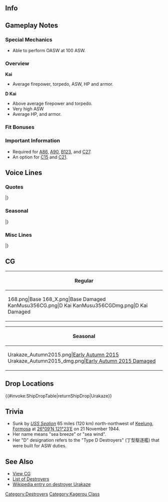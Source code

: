 ==Info==
{{KanmusuInfo|ID=168}}
{{KanmusuInfo|ID=168a}}
{{KanmusuInfo|ID=356}}

==Gameplay Notes==
===Special Mechanics===
* Able to perform OASW at 100 ASW.

===Overview===
'''Kai'''
* Average firepower, torpedo, ASW, HP and armor.  

'''D Kai'''
* Above average firepower and torpedo.
* Very high ASW
* Average HP, and armor.

===Fit Bonuses===
{{:{{BASEPAGENAME}}/Equipment Bonuses}}
{{clear}}

===Important Information===
* Required for [[Quests#A86|A86]], [[Quests#A90|A90]], [[Quests#B123|B123]], and [[Quests#C27|C27]].
* An option for [[Quests#C15|C15]] and [[Quests#C21|C21]].

==Voice Lines==
===Quotes===
{{ShipquoteHeader}}
{{ShipquoteKai
|scenario = Introduction
|origin = うち、浦風じゃ、よろしくね！
|translation = I'm Urakaze, cheers!<ref>She speaks in a Hiroshima dialect. Liberties have been taken with translation to try and reflect this.</ref>
|audio = Urakaze-Introduction.ogg
}}
{{ShipquoteKai
|scenario = Introduction
|kai3 = yes
|origin = うち、改陽炎型になったんよ。提督、聞いてるけ？うん、えいんよ、今日もよろしくじゃ。
|translation = I'm a remodelled Kagerou-class now. You listenin', Admiral? Yup, it's great. Cheers for today too.
|audio = UrakazeDKai-Intro.mp3
}}
{{ShipquoteKai
|scenario = Library
|origin = 生まれは大阪、所属は呉。
真珠湾からガダルカナルまで駆けまわったんじゃ。最期は金剛姉さんを護衛して台湾海峡… 
まぁ、もうどうにもならんなぁ…
|translation = I was born in Osaka but assign'd to Kure. 
I tromped all ova' from Pearl Harbor to Guadalcanal. Ma las' moments was escortin' Kongou-nee thru da Taiwan Straits.<ref>She was torpedoed by the [https://en.wikipedia.org/wiki/USS_Sealion_(SS-315) USS Sealion].</ref>
Ah wel', that'd be right...
|audio = Urakaze-Library.ogg
}}
{{ShipquoteKai
|scenario = Secretary 1
|origin = 提督さん、今日も元気じゃね。
|translation = Yer lookin' ripper today, Admiral.
|audio = Urakaze-Secretary_2.ogg
}}
{{ShipquoteKai
|scenario = Secretary 2
|origin = うちに、何か用。
|translation = Did ya need somethin'?
|audio = Urakaze-Secretary_1.ogg
}}
{{ShipquoteKai
|scenario = Secretary 2
|kai3 = yes
|origin = 浦風の出番じゃね。ええよ。
|translation = It's my turn now. Nice.
|audio = UrakazeDKai-Sec2.mp3
}}
{{ShipquoteKai
|scenario = Secretary 3
|origin = こら、どこ触っとるんじゃ。
|translation = Oy, where'd ya think yer touchin'?
|audio = Urakaze-Secretary_3.ogg
}}
{{ShipquoteKai
|scenario = Secretary Idle
|origin = ぅん…そろそろ出かけたいとこじゃな？
|translation = Hmmm... Can I go out soon?
|audio = Urakaze-Idle.ogg
}}
{{ShipquoteKai
|scenario = Secretary (Married)
|origin = 提督さん！無理は禁物やで！
|translation = Admiral! Ya can't push yerself!
|audio = Urakaze-Wedding_Line.ogg
}}
{{ShipquoteKai
|scenario = Secretary (Married)
|kai3 = yes
|origin = 提督、一緒にお散歩はどうじゃ？ん？うふ〜どうじゃ？
|translation = Wanna go for a stroll wit me, Admiral? Hmmm? Heh~ Well?
|audio =UrakazeDKai-SecMarried.mp3
}}
{{ShipquoteKai
|scenario = Wedding
|origin = 一日中頑張っとる提督を見てると、なんだかほっとけなくて…なっ！あまり、無理せんでね！
|translation = I jus' can't leave ya to be after watchin' ya work da whol' day... Admiral! Don't push yerself!
|audio = Urakaze-Wedding.ogg
}}
{{ShipquoteKai
|scenario = Player's Score
|origin = 提督さん？早く読んだ方がええよ。
|translation = Admiral? Ya better read it quick.
|audio = Urakaze-Looking_At_Scores.ogg
}}
{{ShipquoteKai
|scenario = Player's Score
|kai3 = yes
|origin = 情報け？うちに任せとき。えへぇ…ど…くい…ん…しょ…うん！
|translation = Intelligence? Leave it ta me. Hup... There... we...ngh... go... Here!
|audio = UrakazeDKai-PlayerScore.mp3
}}
{{ShipquoteKai
|scenario = Joining the Fleet
|origin = うちに任しとき！
|translation = I'll handle this!
|audio = Urakaze-Joining_A_Fleet.ogg
}}
{{ShipquoteKai
|scenario = Equipment 1
|origin = うちが強ければ、みんなを護れるけえね
|translation = If I'm strong, then I can protect all of ya!
|audio = Urakaze-Equipment_1.ogg
}}
{{ShipquoteKai
|scenario = Equipment 2
|origin = ちっと、かっこよくなったかな。
|translation = Do I look a bit good?
|audio = Urakaze-Equipment_2.ogg
}}
{{ShipquoteKai
|scenario = Equipment 2
|kai3 = yes
|origin = いい改修じゃけ。ええ塩梅じゃね。
|translation = This is a nice upgrade. Feelin' great.
|audio = UrakazeDKai-Equip2.mp3
}}
{{ShipquoteKai
|scenario = Equipment 3
|origin = 素敵じゃねぇ♪
|translation = What a beaut♪
|audio = Urakaze-Equipment_3.ogg
}}
{{ShipquoteKai
|scenario = Equipment 3
|kai = yes
|origin = まかしとき♪
|translation = Leave it ta me♪
|audio = UrakazeKai-Equipment_3.ogg
}}
{{ShipquoteKai
|scenario = Supply
|origin = 補給は大切じゃな。
|translation = Resupplies are important.
|audio = Urakaze-Supply.ogg
}}
{{ShipquoteKai
|scenario = Docking (Minor Damage)
|origin = 助かるわ～
|translation = 'ya saved me~
|audio = Urakaze-Docking_Minor.ogg
}}
{{ShipquoteKai
|scenario = Docking (Major Damage)
|origin = いや～、ぶち疲れたわ。
|translation = Whew~ I'm utterly knackered.
|audio = Urakaze-Docking_Major.ogg
}}
{{ShipquoteKai
|scenario = Construction
|origin = 新しい艦が入ってきたのう。
|translation = A new ship has joined up.
|audio = Urakaze-Construction.ogg
}}
{{ShipquoteKai
|scenario = Returning from Sortie
|origin = 作戦終了した艦隊があるよ。
|translation = A fleet has just finished an operation.
|audio = Urakaze-Returning_From_Sortie.ogg
}}
{{ShipquoteKai
|scenario = Starting a Sortie
|origin = さーて♪　浦風、出撃じゃ！
|translation = Right then~♪ I'm sortiein'!
|audio = Urakaze-Starting_A_Sortie.ogg
}}
{{ShipquoteKai
|scenario = Starting a Battle
|origin = 砲雷撃戦、開始じゃ！
|translation = Time to have a go at them!
|audio = Urakaze-Battle_Start.ogg
}}
{{ShipquoteKai
|scenario = Starting a Battle
|kai3 = yes
|origin = 対潜警戒は厳とせんと。ふん！
|translation = Gotta stay on anti-submarine alert. Humph!
|audio = UrakazeDKai-BattleStart.mp3
}}
{{ShipquoteKai
|scenario = Attack
|origin = おどりゃぁ。
|translation = Cunt!<ref>Odorya (おどりゃぁ) is a word in Hiroshima dialect that is the rudest 2nd person pronoun. Generally used on someone you're fighting.</ref>
|audio = Urakaze-Attack.ogg
}}
{{ShipquoteKai
|scenario = Night Battle Attack
|origin = そこ退けやー！
|translation = Have at 'em~!
|audio = Urakaze-Night_Attack.ogg
}}
{{ShipquoteKai
|scenario = Night Battle
|origin = 邪魔じゃけえ！
|translation = Yer in da way!
|audio = Urakaze-Night_Battle.ogg
}}
{{ShipquoteKai
|scenario = MVP
|origin = 心配いらんよ。ウチがついておるからこの艦隊は大丈夫じゃて！
|translation = Don't ya worry 'bout a thin'. Dis fleet'll be right as long as I'm here!
|audio = Urakaze-MVP.ogg
}}
{{ShipquoteKai
|scenario = Minor Damage 1
|origin = いやぁっ！ちっと失敗…！
|translation = No~! I messed up a little...!
|audio = Urakaze-Minor_Damage_1.ogg
}}
{{ShipquoteKai
|scenario = Minor Damage 2
|origin = いったったぁ！
|translation = Owowow!
|audio = Urakaze-Minor_Damage_2.ogg
}}
{{ShipquoteKai
|scenario = Major Damage
|origin = 砲塔へしゃげとるし、ボロボロになってしもうた…
|translation = Ma turrets're damaged and I'm all buggered up...
|audio = Urakaze-Major_Damage.ogg
}}
{{ShipquoteKai
|scenario = Sunk
|origin = うちに構わず、早くここから離脱したほうが…ええ…
|translation = It's best not ta worry 'bout me and get outta here right quick... alright...
|audio = Urakaze-Sunk.ogg
}}
|} <references/>

{{clear}}

===Seasonal===
{{SeasonalHeaderOld}}
{{SeasonalQuote
|scenario = [[Seasonal/New_Year_2015|New Year 2015]]
|origin = 提督、謹賀新年じゃけぇ。今年もよろしゅうね！
|translation =	Happy New Year, Admiral. Treat me well this year too!
|audio = Urakaze_2015newyear.ogg
|notes = 
}}
{{SeasonalQuote
|scenario = [[Seasonal/Setsubun_2016|Setsubun 2016]]
|origin = 提督？なんでうちに豆を投げるんじゃ？怒らんけぇ言うてみ？ん？んー？
|translation =	Admiral? Why are you throwing beans at me? I won’t get angry so tell me? Hmm? Hmmmm?
|audio = Urakaze_Setsubun_2016_Sec1.ogg
|notes = 
}}
{{SeasonalQuote
|scenario = [[Seasonal/Early_Autumn_2015_Seasonal_Update|Early Autumn 2015]]
|origin = 提督、秋やねぇ。よかったら一緒に鎮守府の秋祭りに……。あぁ、忙しかったら、浜風と行くけぇ。あぁ、そお。うふふ〜
|translation =	It’s autumn, Admiral. If you don’t mind, will you accompany me to the Naval Base Autumn Festival… Ah, if you’re busy I’ll go with Hamakaze. Ah, I see. Ufufu~
|audio = Urakaze_Early_Autumn2015_(1).ogg
|notes =Secretary 1
}}
{{SeasonalQuote
|scenario = [[Seasonal/Early_Autumn_2015_Seasonal_Update|Early Autumn 2015]]
|origin = 提督、ウチ祭りの射的は得意なんやぁ。どれがほしいけぇ？ウチが取っちゃるけぇ、まかしときぃ。
|translation =	I’m good at the festival shooting gallery, Admiral. Which prize do you want? Leave it to me, I’ll get it.
|audio = Urakaze_Early_Autumn2015_(2).ogg
|notes =Secretary 2
}}
{{SeasonalQuote
|scenario = [[Seasonal/Christmas_2015|Christmas 2015]]
|origin = クリスマスじゃけね。うちも色々作ってみたけいな。お味はどうじゃ？
|translation =	It’s Christmas. I want to try making lots of things. How’s it taste?
|audio = Urakaze_Christmas_2015_Sec1.ogg
|notes =
}}
{{SeasonalQuote
|scenario = [[Seasonal/End_of_Year_2015|End of Year 2015]]
|origin = もう師走になってしもた。大掃除終わったら、お節の準備も…うちに任せとき。あぁ、磯風？手伝って。
|translation =	It’s already December. Once I’m done with spring cleaning, I need to get the New Year’s food ready… Leave it to me. Ah, Isokaze? Gimme a hand.
|audio = Urakaze_Year_End_2015_Sec1.ogg
|notes = 
}}
{{SeasonalQuote
|scenario = [[Seasonal/Valentine%27s_Day_2016|Valentine’s Day 2016]]
|origin = うち、チョコ作ったんじゃ♥提督、よかったら食べても…ええんよ？
|translation =	I made some chocolates for you ♥. Admiral, it’s fine for you to have some… you know?
|audio = Urakaze_Valentine_Sec1.ogg
|notes = 
}}
{{SeasonalQuote
|scenario = [[Seasonal/White_Day_2016|White Day 2016]]
|origin = えぇ、これ、チョコのお返しに？あぁ…提督、素敵じゃねぇ♪
|translation =	Eh, is this in return for the chocolates? Ah… It’s lovely, Admiral♪
|audio = Urakaze_White_Day_2016.ogg
|notes = 
}}
{{SeasonalQuote
|scenario = [[Seasonal/Third_Anniversary|3rd Anniversary]]
|origin = 提督、三周年じゃっけ！本真驚きやね。うちも嬉しんじゃん～んふふ～
|translation =	It’s the 3rd Anniversary, Admiral! It really surprised me. I’m happy. Ufufu~
|audio = Urakaze_3rd_Anniversary_Sec1.mp3
|notes = 
}}
{{SeasonalQuote
|scenario = [[Seasonal/Rainy_Season_2016|Rainy Season 2016]]
|origin = 雨…梅雨じゃねぇ…。紫陽花の花、綺麗じゃね。うち、好きなんじゃ♪
|translation =	It’s raining… It’s the rainy season now… The hydrangeas are beautiful. I like them♪
|audio = Urakaze_Rainy_Season_2016_Sec1.mp3
|notes = 
}}
{{SeasonalQuote
|scenario = [[Seasonal/Coming_of_Spring_2017|Spring 2017]]
|origin = 提督、春じゃな。春はぽかぽかして気持ちいよね？十七駆でのお花見をいいね。
|translation =	It’s spring, Admiral. The warmth of spring feels nice right? It’d be nice to go cherry blossom viewing with DesDiv17.
|audio = Urakaze_Spring_2017_Sec1.mp3
|notes = 
}}
{{SeasonalQuote
|scenario = [[Seasonal/Saury_2018|Saury 2018]]
|origin = 秋刀魚やろ？お任せとき。塩焼き？お刺身？えぇ、料理じゃなくて、取るの？えへぇ、それも、お任せとき。
|translation =	You want saury? Leave it to me. Would you like it salt-grilled? Or as sashimi? Eh, you meant fishing for it and not cooking? Ehe, you can leave that to me too.
|audio = Urakaze_Sec1_Saury_2018.mp3
|notes = 
}}
{{SeasonalQuote
|scenario = [[Seasonal/Late_Autumn_2018|Late Autumn 2018]]
|origin = よーし、今年の秋も大漁じゃ。うち、狙い撃ちは得意なんよ。提督、この後は空いとるけ。えへぇ、じゃあうちと…うん、うん、た、食べ比べじゃ。
|translation =	Alright, A big catch this autumn too. I'm really good at sharpshooting you know. Are you free afterwards, Admiral? Ehe, then we should... Uhm, uhh, I-I think I'll just go have a taste of everything.
|audio = Urakaze_Late_Autumn_2018_Sec1.mp3
|notes = 
}}
{{SeasonalQuote
|scenario = [[Seasonal/Sixth_Anniversary|6th Anniversary]]
|origin = 提督、うちら六周年じゃけ。ほんまに驚きやね。そうじゃ、うちも嬉しいじゃ。うふぅ、二人でお祝いじゃね？
|translation =	Admiral, it's our 6th Anniversary. I was really surprised. That's right, I'm happy too. Ufu, shall we celebrate together?
|audio = Urakaze_6th_Anniversary_Sec2.mp3
|notes = Secretary 2
}}
{{SeasonalQuote
|scenario = [[Seasonal/Seventh_Anniversary|7th Anniversary]]
|origin = 提督、七周年じゃけ。うちらほんまに驚きやね。うちら、嬉しいんじゃよ。二人で、お祝い、せんとね。
|translation =	Admiral, it's the 7th Anniversary? It really came as a shock. I'm happy though. Let's celebrate together alright?
|audio = Urakaze_7th_Anniversary_Secretary_2.mp3
|notes = Secretary 2
}}
{{SeasonalQuote
|scenario = [[Seasonal/Eighth_Anniversary|8th Anniversary]]
|origin = 提督、ついに八周年じゃけ。ほんまにびっくりやね。うちら、ずっと一緒じゃね？提督？…聞いとるん？
|translation =	Admiral, it's the 8th Anniversary. It really surprised me. We'll be together forever right? Admiral? ...Are you listening?
|audio = Urakaze_8th Anniversary_Secretary_1.mp3
|notes = 
}}
|}<references/>

{{clear}}

===Misc Lines===
{{SeasonalHeaderOld}}
{{SeasonalQuote
|scenario = [[Seasonal/Final_Battle|Eve of the Final Battle 2018]]
|origin = 浜風、艦隊の塩梅は、どがいなね？
|translation =	How’s the condition of the fleet, Hamakaze?
|audio = Urakaze_Kantai_Kessen_2018_Sec2.mp3
|notes = Secretary 2
}}
{{SeasonalQuote
|scenario = [[Seasonal/Final_Battle|Final Battle 2018]]
|origin = いよいよ、うちらも…行くんじゃねぇ？
|translation =	It’s finally time… for us to go too, right?
|audio = Urakaze_Kantai_Kessen_2018_Sec2b.mp3
|notes = Secretary 2
}}
{{SeasonalQuote
|scenario = [[Seasonal/Final_Battle|Final Battle 2018]]
|origin = 浜風、うちより先に沈んだら、あかんよ。聞いてるけ？
|translation =	You can’t sink before I do, Hamakaze. Got that?
|audio = Urakaze_Kantai_Kessen_2018_Sec3.mp3
|notes = Secretary 3
}}
{{SeasonalQuote
|scenario = [[Seasonal/Final_Battle|Final Battle 2018]]
|origin = 矢矧さん、了解じゃ！十戦隊、一七駆、好機を捉え突撃します！磯風、浜風、雪姉、いい？
|translation =	Roger that, Yahagi! 10th Squadron, DesDiv17; seizing the opportunity to charge in! Isokaze, Hamakaze, Yuki-nee; ready?
|audio = Urakaze _Kantai_Kessen_2018_JoinFleet.mp3
|notes = Joining the Fleet
}}
{{SeasonalQuote
|scenario = [[Seasonal/Final_Battle|Final Battle 2018]]
|origin = うあぁー！うぐぅ、沈むわけ...
|translation =	Aaaaargh! Urgh, I won’t sink…
|audio = Urakaze _Kantai_Kessen_2018_MinorDmg1.mp3
|notes = Minor Damage 1
}}
{{SeasonalQuote
|scenario = [[Seasonal/Final_Battle|Homecoming 2018]]
|origin = 金剛さん、みんな、警戒を厳に…夜の海は危なっけ。帰り道も気っつけんっと。
|translation =	Kongou, everyone; be on your guard… the night sea is dangerous. We’ll need to be careful on the way home too.
|audio = Urakaze_Homecoming_2018_Sec1.mp3
|notes = 
}}
{{SeasonalQuote
|scenario = [[Spring 2019 Event]]
|origin = 十七駆、好機を捕らえ、突撃します！
|translation = DesDiv 17, seizing the opportunity to attack!	
|audio = Urakaze_DKai-Friend_Fleet_1.mp3
|notes = Friend Fleet Line
}}
|}<references/>

{{clear}}

==CG==
{| class="mw-collapsible mw-collapsed wikitable" style="width: 100%;"
!Regular
|-
|<gallery>
168.png|Base
168_X.png|Base Damaged
KanMusu356CG.png|D Kai
KanMusu356CGDmg.png|D Kai Damaged
</gallery>
|}

{| class="mw-collapsible mw-collapsed wikitable" style="width: 100%;"
!Seasonal
|-
|<gallery>
Urakaze_Autumn2015.png|[[Seasonal/Early_Autumn_2015_Seasonal_Update|Early Autumn 2015]]
Urakaze_Autumn2015_dmg.png|[[Seasonal/Early_Autumn_2015_Seasonal_Update|Early Autumn 2015 Damaged]]
</gallery>
|}

==Drop Locations==
{{#invoke:ShipDropTable|returnShipDrop|Urakaze}}

==Trivia==
*Sunk by ''[[wikipedia:USS Sealion (SS-315)|USS Sealion]]'' 65 miles (120 km) north-northwest of [[wikipedia:Keelung|Keelung]], [[wikipedia:Taiwan|Formosa]] at [http://tools.wmflabs.org/geohack/geohack.php?pagename=Japanese_destroyer_Urakaze&params=26_09_N_121_23_E_ 26°09′N 121°23′E] on 21 November 1944.
*Her name means "sea breeze" or "sea wind".
*Her "D" designation refers to the "Type D Destroyers" (丁型駆逐艦) that were built for ASW duties.

==See Also==
*[[{{PAGENAMEE}}/Gallery|View {{PAGENAME}} CG]]
*[[EliteDD|List of Destroyers]]
*[[wikipedia:Japanese_destroyer_Urakaze|Wikipedia entry on destroyer Urakaze]]
{{Shiplist}}
[[Category:Destroyers]]
[[Category:Kagerou Class]]